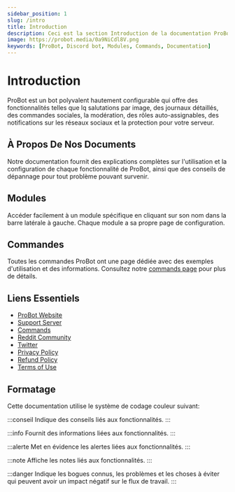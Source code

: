 ```yaml
---
sidebar_position: 1
slug: /intro
title: Introduction
description: Ceci est la section Introduction de la documentation ProBot. Il fournit un aperçu des fonctionnalités, des modules, des commandes et des ressources essentielles du bot, ainsi qu'un système de codage couleur pour le formatage des informations.
image: https://probot.media/0a9NiCdl8V.png
keywords: [ProBot, Discord bot, Modules, Commands, Documentation]
---
```


# Introduction 

ProBot est un bot polyvalent hautement configurable qui offre des fonctionnalités telles que lq salutations par image, des journaux détaillés, des commandes sociales, la modération, des rôles auto-assignables, des notifications sur les réseaux sociaux et la protection pour votre serveur.

## À Propos De Nos Documents

Notre documentation fournit des explications complètes sur l'utilisation et la configuration de chaque fonctionnalité de ProBot, ainsi que des conseils de dépannage pour tout problème pouvant survenir.

## Modules

Accéder facilement à un module spécifique en cliquant sur son nom dans la barre latérale à gauche. Chaque module a sa propre page de configuration.

## Commandes 

Toutes les commandes ProBot ont une page dédiée avec des exemples d'utilisation et des informations. Consultez notre [commands page](https://probot.io/commands) pour plus de détails.

## Liens Essentiels

- [ProBot Website](https://probot.io/)
- [Support Server](https://discord.gg/probot)
- [Commands](https://probot.io/commands)
- [Reddit Community](https://www.reddit.com/r/probot)
- [Twitter](https://twitter.com/tryProBot)
- [Privacy Policy](https://probot.io/privacy-policy)
- [Refund Policy](https://probot.io/refund-policy)
- [Terms of Use](https://probot.io/terms-of-use)

## Formatage

Cette documentation utilise le système de codage couleur suivant:

:::conseil
Indique des conseils liés aux fonctionnalités.
:::

:::info
Fournit des informations liées aux fonctionnalités.
:::

:::alerte
Met en évidence les alertes liées aux fonctionnalités.
:::

:::note
Affiche les notes liés aux fonctionnalités.
:::

:::danger
Indique les bogues connus, les problèmes et les choses à éviter qui peuvent avoir un impact négatif sur le flux de travail.
:::
